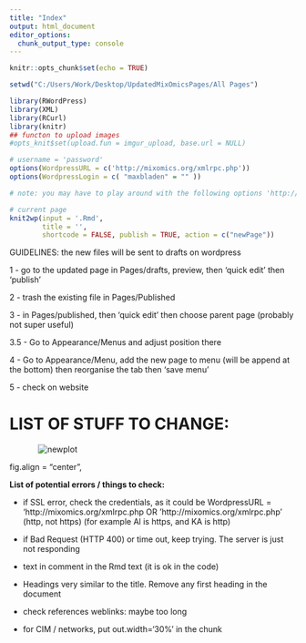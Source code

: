 ```yaml
---
title: "Index"
output: html_document
editor_options: 
  chunk_output_type: console
---
```


```r
knitr::opts_chunk$set(echo = TRUE)
```

```r
setwd("C:/Users/Work/Desktop/UpdatedMixOmicsPages/All Pages")

library(RWordPress)
library(XML)
library(RCurl)
library(knitr)
## functon to upload images
#opts_knit$set(upload.fun = imgur_upload, base.url = NULL) 
```

```r
# username = 'password'
options(WordpressURL = c('http://mixomics.org/xmlrpc.php'))
options(WordpressLogin = c( "maxbladen" = "" )) 

# note: you may have to play around with the following options 'http://mixomics.org/xmlrpc.php' (http, not https)
```

```r
# current page
knit2wp(input = '.Rmd', 
        title = '',  
        shortcode = FALSE, publish = TRUE, action = c("newPage"))
```

GUIDELINES: the new files will be sent to drafts on wordpress

1 - go to the updated page in Pages/drafts, preview, then 'quick edit' then 'publish'

2 - trash the existing file in Pages/Published

3 - in Pages/published, then 'quick edit' then choose parent page (probably not super useful) 

  3.5 - Go to Appearance/Menus and adjust position there

4 - Go to Appearance/Menu, add the new page to menu (will be append at the bottom) then reorganise the tab then 'save menu'

5 - check on website


# LIST OF STUFF TO CHANGE:

<img src="" alt="newplot" style="max-width: 80%; display: block; margin: auto;"/>

<p style="text-align: center;"></p>

fig.align = "center",





**List of potential errors / things to check:**

- if SSL error, check the credentials, as it could be WordpressURL = 'http://mixomics.org/xmlrpc.php OR 'http://mixomics.org/xmlrpc.php' (http, not https) (for example Al is https, and KA is http)

- if Bad Request (HTTP 400) or time out, keep trying. The server is just not responding

- text in comment in the Rmd text (it is ok in the code)

- Headings very similar to the title. Remove any first heading in the document

- check references weblinks: maybe too long

- for CIM / networks, put out.width='30%' in the chunk
